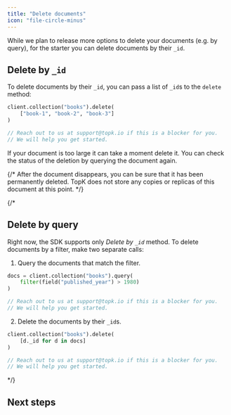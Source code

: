 ```yaml
---
title: "Delete documents"
icon: "file-circle-minus"
---
```



While we plan to release more options to delete your documents (e.g. by query), for the starter you can delete documents by their `_id`.

## Delete by `_id`

To delete documents by their `_id`, you can pass a list of `_id`s to the `delete` method:

<CodeGroup>

```python Python
client.collection("books").delete(
    ["book-1", "book-2", "book-3"]
)
```

```js JavaScript
// Reach out to us at support@topk.io if this is a blocker for you.
// We will help you get started.
```

</CodeGroup>

If your document is too large it can take a moment delete it. You can check the status of the deletion by querying the document again.

{/* After the document disappears, you can be sure that it has been permanently deleted. TopK does not store any copies or replicas of this document at this point. */}

{/\*

## Delete by query

Right now, the SDK supports only _Delete by `_id`_ method. To delete documents by a filter, make two separate calls:

1. Query the documents that match the filter.

<CodeGroup>

```python Python
docs = client.collection("books").query(
    filter(field("published_year") > 1980)
)
```

```js JavaScript
// Reach out to us at support@topk.io if this is a blocker for you.
// We will help you get started.
```

</CodeGroup>

2. Delete the documents by their `_id`s.

<CodeGroup>

```python Python
client.collection("books").delete(
    [d._id for d in docs]
)
```

```js JavaScript
// Reach out to us at support@topk.io if this is a blocker for you.
// We will help you get started.
```

</CodeGroup>
*/}

## Next steps

<Support />
